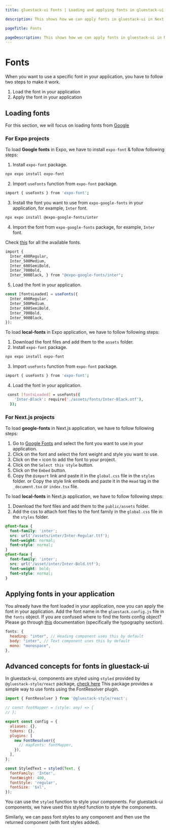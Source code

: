 ```yaml
---
title: gluestack-ui Fonts | Loading and applying fonts in gluestack-ui

description: This shows how we can apply fonts in gluestack-ui in Next.js and Expo projects.

pageTitle: Fonts

pageDescription: This shows how we can apply fonts in gluestack-ui in Next.js and Expo projects.
---
```



<Meta title="Advanced/Fonts" />

# Fonts

When you want to use a specific font in your application, you have to follow two steps to make it work.

1. Load the font in your application
2. Apply the font in your application

## Loading fonts

For this section, we will focus on loading fonts from [Google](https://fonts.google.com/)

### For Expo projects

To load **Google fonts** in Expo, we have to install `expo-font` & follow following steps:

1. Install `expo-font` package.

```bash
npx expo install expo-font
```

2. Import `useFonts` function from `expo-font` package.

```bash
import { useFonts } from 'expo-font';
```

3. Install the font you want to use from `expo-google-fonts` in your application, for example, `Inter` font.

```bash
npx expo install @expo-google-fonts/inter
```

4. Import the font from `expo-google-fonts` package, for example, `Inter` font.

Check [this](https://github.com/expo/google-fonts/) for all the available fonts.

```bash
import {
  Inter_400Regular,
  Inter_500Medium,
  Inter_600SemiBold,
  Inter_700Bold,
  Inter_900Black, } from "@expo-google-fonts/inter";
```

5. Load the font in your application.

```jsx
const [fontsLoaded] = useFonts({
  Inter_400Regular,
  Inter_500Medium,
  Inter_600SemiBold,
  Inter_700Bold,
  Inter_900Black,
});
```

To load **local-fonts** in Expo application, we have to follow following steps:

1. Download the font files and add them to the `assets` folder.
2. Install `expo-font` package.

```bash
npx expo install expo-font
```

3. Import `useFonts` function from `expo-font` package.

```bash
import { useFonts } from 'expo-font';
```

4. Load the font in your application.

```bash
 const [fontsLoaded] = useFonts({
    'Inter-Black': require('./assets/fonts/Inter-Black.otf'),
  });
```

### For Next.js projects

To load **google-fonts** in Next.js application, we have to follow following steps:

1. Go to [Google Fonts](https://fonts.google.com/) and select the font you want to use in your application.
2. Click on the font and select the font weight and style you want to use.
3. Click on the `+` icon to add the font to your project.
4. Click on the `Select this style` button.
5. Click on the `Embed` button.
6. Copy the `@import` link and paste it in the `global.css` file in the `styles` folder.
   or
   Copy the style link embeds and paste it in the `Head` tag in the `_document.tsx` or `index.tsx` file.

To load **local-fonts** in Next.js application, we have to follow following steps:

1. Download the font files and add them to the `public/assets` folder.
2. Add the css to attach font files to the font family in the `global.css` file in the `styles` folder.

```css
@font-face {
  font-family: 'inter';
  src: url('/assets/inter/Inter-Regular.ttf');
  font-weight: normal;
  font-style: normal;
}
@font-face {
  font-family: 'inter';
  src: url('/asset/inter/Inter-Bold.ttf');
  font-weight: bold;
  font-style: normal;
}
```

## Applying fonts in your application

You already have the font loaded in your application, now you can apply the font in your application.
Add the font name in the `gluestack.config.js` file in the `fonts` object. If you are confused where to find the fonts config object? Please go through [this](https://gluestack.io/ui/docs/theme-configuration/theme/default-tokens) documentation (specifically the typography section).

```js
fonts: {
  heading: "inter", // Heading component uses this by default
  body: "inter", // Text component uses this by default
  mono: "monospace",
},
```

## Advanced concepts for fonts in gluestack-ui

In gluestack-ui, components are styled using `styled` provided by `@gluestack-style/react` package, [check here](/style)
This package provides a simple way to use fonts using the FontResolver plugin.

```js
import { FontResolver } from '@gluestack-style/react';

// const fontMapper = (style: any) => {
// };

export const config = {
  aliases: {},
  tokens: {},
  plugins: [
    new FontResolver({
      // mapFonts: fontMapper,
    }),
  ],
};

const StyledText = styled(Text, {
  fontFamily: 'Inter',
  fontWeight: 400,
  fontStyle: 'regular',
  fontSize: '$xl',
});
```

You can use the `styled` function to style your components. For gluestack-ui components, we have used this styled function to style the components.

Similarly, we can pass font styles to any component and then use the returned component (with font styles added).
